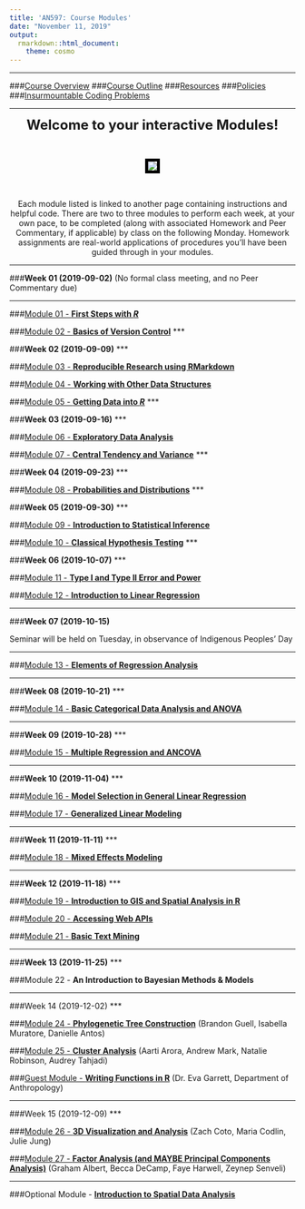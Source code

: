 ```yaml
---
title: 'AN597: Course Modules'
date: "November 11, 2019"
output: 
  rmarkdown::html_document:
    theme: cosmo
---
```

***

###[Course Overview](https://fuzzyatelin.github.io/bioanth-stats/overview.html)
###[Course Outline](https://fuzzyatelin.github.io/bioanth-stats/outline.html)
###[Resources](https://fuzzyatelin.github.io/bioanth-stats/resources.html)
###[Policies](https://fuzzyatelin.github.io/bioanth-stats/policies.html)
###[Insurmountable Coding Problems](https://fuzzyatelin.github.io/bioanth-stats/studentproblems.html)

***

<center>

<font size="+2"><b>Welcome to your interactive Modules!</b></font></center><br>

<center><p><img src="http://alwaysemilyh.com/wp-content/uploads/2015/07/And-Girl-you-better-work-GIF.gif" style="border:5px solid black"></p>
</center><br>  

<center>
Each module listed is linked to another page containing instructions and helpful code. There are two to three modules to perform each week, at your own pace, to be completed (along with associated Homework and Peer Commentary, if applicable) by class on the following Monday. Homework assignments are real-world applications of procedures you'll have been guided through in your modules.

</center>
***

###**Week 01 (2019-09-02)**
(No formal class meeting, and no Peer Commentary due)

***

###[Module 01 - **First Steps with <i>R</i>**](http://fuzzyatelin.github.io/bioanth-stats/module-01/module-01.html)

###[Module 02 - **Basics of Version Control**](http://fuzzyatelin.github.io/bioanth-stats/module-02/module-02.html)
***

###**Week 02 (2019-09-09)**
***

###[Module 03 - **Reproducible Research using RMarkdown**](http://fuzzyatelin.github.io/bioanth-stats/module-03/module-03.html)

###[Module 04 - **Working with Other Data Structures**](http://fuzzyatelin.github.io/bioanth-stats/module-04/module-04.html)

###[Module 05 - **Getting Data into <i>R</i>**](http://fuzzyatelin.github.io/bioanth-stats/module-05/module-05.html)
***

###**Week 03 (2019-09-16)**
***

###[Module 06 - **Exploratory Data Analysis**](http://fuzzyatelin.github.io/bioanth-stats/module-06/module-06.html)

###[Module 07 - **Central Tendency and Variance**](http://fuzzyatelin.github.io/bioanth-stats/module-07/module-07.html)
***

###**Week 04 (2019-09-23)**
***

###[Module 08 - **Probabilities and Distributions**](http://fuzzyatelin.github.io/bioanth-stats/module-08/module-08.html)
***

###**Week 05 (2019-09-30)**
***

###[Module 09 - **Introduction to Statistical Inference**](http://fuzzyatelin.github.io/bioanth-stats/module-09/module-09.html)

###[Module 10 - **Classical Hypothesis Testing**](http://fuzzyatelin.github.io/bioanth-stats/module-10/module-10.html)
***

###**Week 06 (2019-10-07)**
***

###[Module 11 - **Type I and Type II Error and Power**](http://fuzzyatelin.github.io/bioanth-stats/module-11/module-11.html)

###[Module 12 - **Introduction to Linear Regression**](http://fuzzyatelin.github.io/bioanth-stats/module-12/module-12.html)

***

###**Week 07 (2019-10-15)**

Seminar will be held on Tuesday, in observance of Indigenous Peoples' Day

***

###[Module 13 - **Elements of Regression Analysis**](http://fuzzyatelin.github.io/bioanth-stats/module-13/module-13.html)

***

###**Week 08 (2019-10-21)**
***

###[Module 14 - **Basic Categorical Data Analysis and ANOVA**](http://fuzzyatelin.github.io/bioanth-stats/module-14/module-14.html)

***

###**Week 09 (2019-10-28)**
***

###[Module 15 - **Multiple Regression and ANCOVA**](http://fuzzyatelin.github.io/bioanth-stats/module-15/module-15.html)

***

###**Week 10 (2019-11-04)**
***

###[Module 16 - **Model Selection in General Linear Regression**](http://fuzzyatelin.github.io/bioanth-stats/module-16/module-16.html)

###[Module 17 - **Generalized Linear Modeling**](http://fuzzyatelin.github.io/bioanth-stats/module-17/module-17.html)

***

###**Week 11 (2019-11-11)**
***


###[Module 18 - **Mixed Effects Modeling**](http://fuzzyatelin.github.io/bioanth-stats/module-18/module-18.html)

***

###**Week 12 (2019-11-18)**
***

###[Module 19 - **Introduction to GIS and Spatial Analysis in R**](http://fuzzyatelin.github.io/bioanth-stats/module-GIS/module-GIS.html)

###[Module 20 - **Accessing Web APIs**](http://fuzzyatelin.github.io/bioanth-stats/module-21/module-21.html)

###[Module 21 - **Basic Text Mining**](http://fuzzyatelin.github.io/bioanth-stats/module-22a/module-22.html)

***

###**Week 13 (2019-11-25)**
***

###Module 22 - **An Introduction to Bayesian Methods & Models**

***

###Week 14 (2019-12-02)
***

###[Module 24 - **Phylogenetic Tree Construction**](http://fuzzyatelin.github.io/bioanth-stats/module-24/module-24.html)
(Brandon Guell, Isabella Muratore, Danielle Antos)

###[Module 25 - **Cluster Analysis**](http://fuzzyatelin.github.io/bioanth-stats/module-25/module-25.html) 
(Aarti Arora, Andrew Mark, Natalie Robinson, Audrey Tahjadi)

###[Guest Module - **Writing Functions in R**](http://fuzzyatelin.github.io/bioanth-stats/Garrett_Module.html)
(Dr. Eva Garrett, Department of Anthropology)

***

###Week 15 (2019-12-09)
***

###[Module 26 - **3D Visualization and Analysis**](http://fuzzyatelin.github.io/bioanth-stats/module-26/Module-26.html) 
(Zach Coto, Maria Codlin, Julie Jung)

###[Module 27 - **Factor Analysis (and MAYBE Principal Components Analysis)**](http://fuzzyatelin.github.io/bioanth-stats/module-27/module-27.html) 
(Graham Albert, Becca DeCamp, Faye Harwell, Zeynep Senveli)

***

###Optional Module - [**Introduction to Spatial Data Analysis**](http://fuzzyatelin.github.io/bioanth-stats/module-22/module-22.html)



